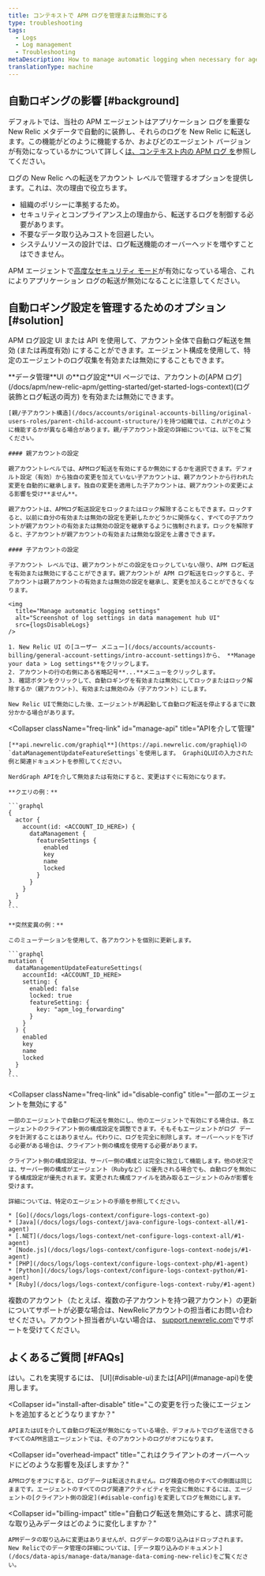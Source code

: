 ```yaml
---
title: コンテキストで APM ログを管理または無効にする
type: troubleshooting
tags:
  - Logs
  - Log management
  - Troubleshooting
metaDescription: How to manage automatic logging when necessary for agents using APM logs in context.
translationType: machine
---
```



## 自動ロギングの影響 [#background]

デフォルトでは、当社の APM エージェントはアプリケーション ログを重要な New Relic メタデータで自動的に装飾し、それらのログを New Relic に転送します。この機能がどのように機能するか、およびどのエージェント バージョンが有効になっているかについて詳しく[は、コンテキスト内の APM ログ を](/docs/apm/new-relic-apm/getting-started/get-started-logs-context)参照してください。

ログの New Relic への転送をアカウント レベルで管理するオプションを提供します。これは、次の理由で役立ちます。

* 組織のポリシーに準拠するため。
* セキュリティとコンプライアンス上の理由から、転送するログを制御する必要があります。
* 不要なデータ取り込みコストを回避したい。
* システムリソースの設計では、ログ転送機能のオーバーヘッドを増やすことはできません。

APM エージェントで[高度なセキュリティ モード](/docs/apm/agents/manage-apm-agents/configuration/high-security-mode)が有効になっている場合、これによりアプリケーション ログの転送が無効になることに注意してください。

## 自動ロギング設定を管理するためのオプション [#solution]

APM ログ設定 UI または API を使用して、アカウント全体で自動ログ転送を無効 (または再度有効) にすることができます。エージェント構成を使用して、特定のエージェントのログ収集を有効または無効にすることもできます。

<CollapserGroup>
  <Collapser
    className="freq-link"
    id="manage-ui"
    title="UIを介して設定を管理する"
  >
    **データ管理**UI の**ログ設定**UI ページでは、アカウントの[APM ログ](/docs/apm/new-relic-apm/getting-started/get-started-logs-context)(ログ装飾とログ転送の両方) を有効または無効にできます。

    [親/子アカウント構造](/docs/accounts/original-accounts-billing/original-users-roles/parent-child-account-structure/)を持つ組織では、これがどのように機能するかが異なる場合があります。親/子アカウント設定の詳細については、以下をご覧ください。

    #### 親アカウントの設定

    親アカウントレベルでは、APMログ転送を有効にするか無効にするかを選択できます。デフォルト設定（有効）から独自の変更を加えていない子アカウントは、親アカウントから行われた変更を自動的に継承します。独自の変更を適用した子アカウントは、親アカウントの変更による影響を受け**ません**。

    親アカウントは、APMログ転送設定をロックまたはロック解除することもできます。ロックすると、以前に自分の有効または無効の設定を更新したかどうかに関係なく、すべての子アカウントが親アカウントの有効または無効の設定を継承するように強制されます。ロックを解除すると、子アカウントが親アカウントの有効または無効な設定を上書きできます。

    #### 子アカウントの設定

    子アカウント レベルでは、親アカウントがこの設定をロックしていない限り、APM ログ転送を有効または無効にすることができます。親アカウントが APM ログ転送をロックすると、子アカウントは親アカウントの有効または無効の設定を継承し、変更を加えることができなくなります。

    <img
      title="Manage automatic logging settings"
      alt="Screenshot of log settings in data management hub UI"
      src={logsDisableLogs}
    />

    1. New Relic UI の[ユーザー メニュー](/docs/accounts/accounts-billing/general-account-settings/intro-account-settings)から、 **Manage your data > Log settings**をクリックします。
    2. アカウントの行の右側にある省略記号**...**メニューをクリックします。
    3. 確認ボタンをクリックして、自動ロギングを有効または無効にしてロックまたはロック解除するか（親アカウント）、有効または無効のみ（子アカウント）にします。

    New Relic UIで無効にした後、エージェントが再起動して自動ログ転送を停止するまでに数分かかる場合があります。
  </Collapser>

  <Collapser
    className="freq-link"
    id="manage-api"
    title="APIを介して管理"
  >
    [**api.newrelic.com/graphiql**](https://api.newrelic.com/graphiql)の`dataManagementUpdateFeatureSettings`を使用します。 GraphiQLUIの入力された例と関連ドキュメントを参照してください。

    NerdGraph APIを介して無効または有効にすると、変更はすぐに有効になります。

    **クエリの例：**

    ```graphql
    {
      actor {
        account(id: <ACCOUNT_ID_HERE>) {
          dataManagement {
            featureSettings {
              enabled
              key
              name
              locked
            }
          }
        }
      }
    }
    ```

    **突然変異の例：**

    このミューテーションを使用して、各アカウントを個別に更新します。

    ```graphql
    mutation {
      dataManagementUpdateFeatureSettings(
        accountId: <ACCOUNT_ID_HERE>
        setting: {
          enabled: false
          locked: true
          featureSetting: { 
            key: "apm_log_forwarding" 
          }
        }
      ) {
        enabled
        key
        name
        locked
      }
    }
    ```
  </Collapser>

  <Collapser
    className="freq-link"
    id="disable-config"
    title="一部のエージェントを無効にする"
  >
    一部のエージェントで自動ログ転送を無効にし、他のエージェントで有効にする場合は、各エージェントのクライアント側の構成設定を調整できます。そもそもエージェントがログ データを計測することはありません。代わりに、ログを完全に削除します。オーバーヘッドを下げる必要がある場合は、クライアント側の構成を使用する必要があります。

    クライアント側の構成設定は、サーバー側の構成とは完全に独立して機能します。他の状況では、サーバー側の構成がエージェント（Rubyなど）に優先される場合でも、自動ログを無効にする構成設定が優先されます。変更された構成ファイルを読み取るエージェントのみが影響を受けます。

    詳細については、特定のエージェントの手順を参照してください。

    * [Go](/docs/logs/logs-context/configure-logs-context-go)
    * [Java](/docs/logs/logs-context/java-configure-logs-context-all/#1-agent)
    * [.NET](/docs/logs/logs-context/net-configure-logs-context-all/#1-agent)
    * [Node.js](/docs/logs/logs-context/configure-logs-context-nodejs/#1-agent)
    * [PHP](/docs/logs/logs-context/configure-logs-context-php/#1-agent)
    * [Python](/docs/logs/logs-context/configure-logs-context-python/#1-agent)
    * [Ruby](/docs/logs/logs-context/configure-logs-context-ruby/#1-agent)
  </Collapser>
</CollapserGroup>

複数のアカウント（たとえば、複数の子アカウントを持つ親アカウント）の更新についてサポートが必要な場合は、NewRelicアカウントの担当者にお問い合わせください。アカウント担当者がいない場合は、 [support.newrelic.com](https://support.newrelic.com)でサポートを受けてください。

## よくあるご質問 [#FAQs]

<CollapserGroup>
  <Collapser
    id="disable-before-install"
    title="言語エージェントをインストールする前に、エージェントからのログをオフにすることはできますか？"
  >
    はい。これを実現するには、 [UI](#disable-ui)または[API](#manage-api)を使用します。
  </Collapser>

  <Collapser
    id="install-after-disable"
    title="この変更を行った後にエージェントを追加するとどうなりますか？"
  >
    APIまたはUIを介して自動ログ転送が無効になっている場合、デフォルトでログを送信できるすべてのAPM言語エージェントでは、そのアカウントのログがオフになります。
  </Collapser>

  <Collapser
    id="overhead-impact"
    title="これはクライアントのオーバーヘッドにどのような影響を及ぼしますか？"
  >
    APMログをオフにすると、ログデータは転送されません。ログ検査の他のすべての側面は同じままです。エージェントのすべてのログ関連アクティビティを完全に無効にするには、エージェントの[クライアント側の設定](#disable-config)を変更してログを無効にします。
  </Collapser>

  <Collapser
    id="billing-impact"
    title="自動ログ転送を無効にすると、請求可能な取り込みデータはどのように変化しますか？"
  >
    APMデータの取り込みに変更はありませんが、ログデータの取り込みはドロップされます。 New Relicでのデータ管理の詳細については、[データ取り込みのドキュメント](/docs/data-apis/manage-data/manage-data-coming-new-relic)をご覧ください。
  </Collapser>
</CollapserGroup>